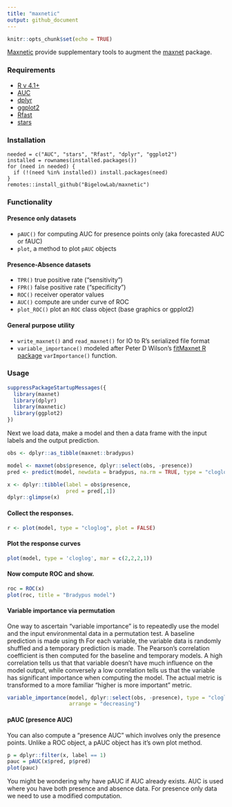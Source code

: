 ```yaml
---
title: "maxnetic"
output: github_document
---
```


```r
knitr::opts_chunk$set(echo = TRUE)
```

[Maxnetic](https://github.com/BigelowLab/maxnetic) provide supplementary tools to augment the [maxnet](https://CRAN.R-project.org/package=maxnet) package.

### Requirements

-   [R v 4.1+](https://www.r-project.org/)
-   [AUC](https://CRAN.R-project.org/package=AUC)
-   [dplyr](https://CRAN.R-project.org/package=dplyr)
-   [ggplot2](https://CRAN.R-project.org/package=ggplot2)
-   [Rfast](https://CRAN.R-project.org/package=Rfast)
-   [stars](https://CRAN.R-project.org/package=stars)

### Installation

```         
needed = c("AUC", "stars", "Rfast", "dplyr", "ggplot2")
installed = rownames(installed.packages())
for (need in needed) {
  if (!(need %in% installed)) install.packages(need)
}
remotes::install_github("BigelowLab/maxnetic")
```

### Functionality

#### Presence only datasets

-   `pAUC()` for computing AUC for presence points only (aka forecasted AUC or fAUC)
-   `plot`, a method to plot `pAUC` objects

#### Presence-Absence datasets

-   `TPR()` true positive rate ("sensitivity")
-   `FPR()` false positive rate ("specificity")
-   `ROC()` receiver operator values
-   `AUC()` compute are under curve of ROC
-   `plot_ROC()` plot an `ROC` class object (base graphics or gpplot2)

#### General purpose utility

-   `write_maxnet()` and `read_maxnet()` for IO to R's serialized file format
-   `variable_importance()` modeled after Peter D Wilson's [fitMaxnet R package](https://github.com/peterbat1/fitMaxnet) `varImportance()` function.

### Usage

```r
suppressPackageStartupMessages({
  library(maxnet)
  library(dplyr)
  library(maxnetic)
  library(ggplot2)
})
```

Next we load data, make a model and then a data frame with the input labels and the output prediction.

```r
obs <- dplyr::as_tibble(maxnet::bradypus)

model <- maxnet(obs$presence, dplyr::select(obs, -presence))
pred <- predict(model, newdata = bradypus, na.rm = TRUE, type = "cloglog")

x <- dplyr::tibble(label = obs$presence,
                   pred = pred[,1])
dplyr::glimpse(x)
```

#### Collect the responses.

```r
r <- plot(model, type = "cloglog", plot = FALSE)
```

#### Plot the response curves

```r
plot(model, type = 'cloglog', mar = c(2,2,2,1))
```

#### Now compute ROC and show.

```r
roc = ROC(x)
plot(roc, title = "Bradypus model")
```

#### Variable importance via permutation

One way to ascertain "variable importance" is to repeatedly use the model and the input environmental data in a permutation test.  A baseline prediction is made using th For each variable, the variable data is randomly shuffled and a temporary prediction is made. The Pearson's correlation coefficient is then computed for the baseline and temporary models.  A high correlation tells us that that variable doesn't have much influence on the model output, while conversely a low correlation tells us that the variable has significant importance when computing the model.  The actual metric is transformed to a more familiar "higher is more important" metric. 

```r
variable_importance(model, dplyr::select(obs, -presence), type = "cloglog",
                    arrange = "decreasing")
```

#### pAUC (presence AUC)
You can also compute a "presence AUC" which involves only the presence points. Unlike a ROC object, a pAUC object has it's own plot method.

```r
p = dplyr::filter(x, label == 1)
pauc = pAUC(x$pred, p$pred)
plot(pauc)
```

You might be wondering why have pAUC if AUC already exists. AUC is used where you have both presence and absence data. For presence only data we need to use a modified computation.
